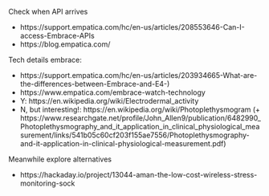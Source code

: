
Check when API arrives

- https://support.empatica.com/hc/en-us/articles/208553646-Can-I-access-Embrace-APIs
- https://blog.empatica.com/

Tech details embrace: 

- https://support.empatica.com/hc/en-us/articles/203934665-What-are-the-differences-between-Embrace-and-E4-)
- https://www.empatica.com/embrace-watch-technology 
- Y: https://en.wikipedia.org/wiki/Electrodermal_activity
- N, but interesting!: https://en.wikipedia.org/wiki/Photoplethysmogram (+ https://www.researchgate.net/profile/John_Allen9/publication/6482990_Photoplethysmography_and_it_application_in_clinical_physiological_measurement/links/541b05c60cf203f155ae7556/Photoplethysmography-and-it-application-in-clinical-physiological-measurement.pdf)

Meanwhile explore alternatives

- https://hackaday.io/project/13044-aman-the-low-cost-wireless-stress-monitoring-sock
